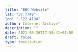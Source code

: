 ```yaml
---
title: "BBC Website"
lat: "37.7749"
lon: "-122.4194"
author: Internet Archive"
description: ""
date: 2021-06-26T17:50:41+01:00
draft: false
type: institution
---
```

